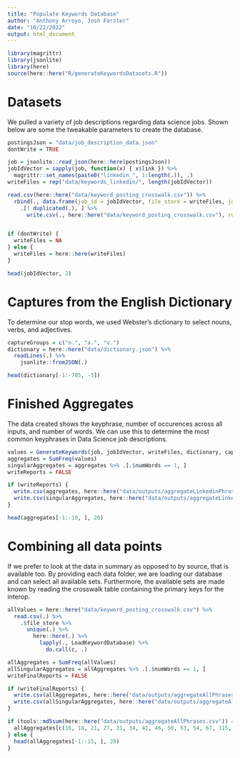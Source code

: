 ```yaml
---
title: "Populate Keywords Database"
author: "Anthony Arroyo, Josh Forster"
date: "10/22/2022"
output: html_document
---
```


```r
library(magrittr)
library(jsonlite)
library(here)
source(here::here("R/generateKeywordsDatasets.R"))
```

# Datasets

We pulled a variety of job descriptions regarding data science jobs.
Shown below are some the tweakable parameters to create the database.

```r
postingsJson = "data/job_description_data.json"
dontWrite = TRUE

job = jsonlite::read_json(here::here(postingsJson))
jobIdVector = sapply(job, function(x) { x$link }) %>%
  magrittr::set_names(paste0("linkedin_", 1:length(.)), .)
writeFiles = rep("data/keywords_linkedin/", length(jobIdVector))

read.csv(here::here("data/keyword_posting_crosswalk.csv")) %>% 
  rbind(., data.frame(job_id = jobIdVector, file_store = writeFiles, job_store = postingsJson, job_url = names(jobIdVector))) %>%
    .[! duplicated(.), ] %>%
      write.csv(., here::here("data/keyword_posting_crosswalk.csv"), row.names = FALSE)


if (dontWrite) {
  writeFiles = NA
} else {
  writeFiles = here::here(writeFiles)
}

head(jobIdVector, 2)
```

# Captures from the English Dictionary

To determine our stop words, we used Webster's dictionary to select nouns, verbs, and adjectives.

```r
captureGroups = c("n.", "a.", "v.")
dictionary = here::here("data/dictionary.json") %>%
  readLines(.) %>%
    jsonlite::fromJSON(.)

head(dictionary[-1:-705, -3])
```

# Finished Aggregates

The data created shows the keyphrase, number of occurences across all inputs, and number of words.
We can use this to determine the most common keyphrases in Data Science job descriptions.

```r
values = GenerateKeywords(job, jobIdVector, writeFiles, dictionary, captureGroups, GrabLinkedin)
aggregates = SumFreq(values)
singularAggregates = aggregates %>% .[.$numWords == 1, ]
writeReports = FALSE

if (writeReports) {
  write.csv(aggregates, here::here("data/outputs/aggregateLinkedinPhrases.csv"), row.names = F)
  write.csv(singularAggregates, here::here("data/outputs/aggregateLinkedinKeywords.csv"), row.names = F)
}

head(aggregates[-1:-10, ], 20)
```

# Combining all data points

If we prefer to look at the data in summary as opposed to by source, that is available too.
By providing each data folder, we are loading our database and can select all available sets.
Furthermore, the available sets are made known by reading the crosswalk table containing the primary keys for the interop.

```r
allValues = here::here("data/keyword_posting_crosswalk.csv") %>%
  read.csv(.) %>% 
    .$file_store %>%
      unique(.) %>%
        here::here(.) %>%
          lapply(., LoadKeywordDatabase) %>%
            do.call(c, .)

allAggregates = SumFreq(allValues)
allSingularAggregates = allAggregates %>% .[.$numWords == 1, ]
writeFinalReports = FALSE

if (writeFinalReports) {
  write.csv(allAggregates, here::here("data/outputs/aggregateAllPhrases.csv"), row.names = F)
  write.csv(allSingularAggregates, here::here("data/outputs/aggregateAllKeywords.csv"), row.names = F)
}

if (tools::md5sum(here::here("data/outputs/aggregateAllPhrases.csv")) == "224a1868ac42be8e8390d273f142b66a") {
  allAggregates[c(16, 18, 21, 27, 31, 34, 42, 46, 50, 53, 54, 67, 115, 140, 178, 179), ]
} else {
  head(allAggregates[-1:-15, ], 20)
}
```



